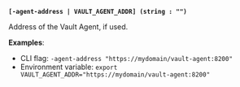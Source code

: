 <a id="standard-agent-address" />

**`[-agent-address | VAULT_AGENT_ADDR] (string : "")`**

Address of the Vault Agent, if used.

**Examples**:

- CLI flag: `-agent-address "https://mydomain/vault-agent:8200"`
- Environment variable: `export VAULT_AGENT_ADDR="https://mydomain/vault-agent:8200"`

